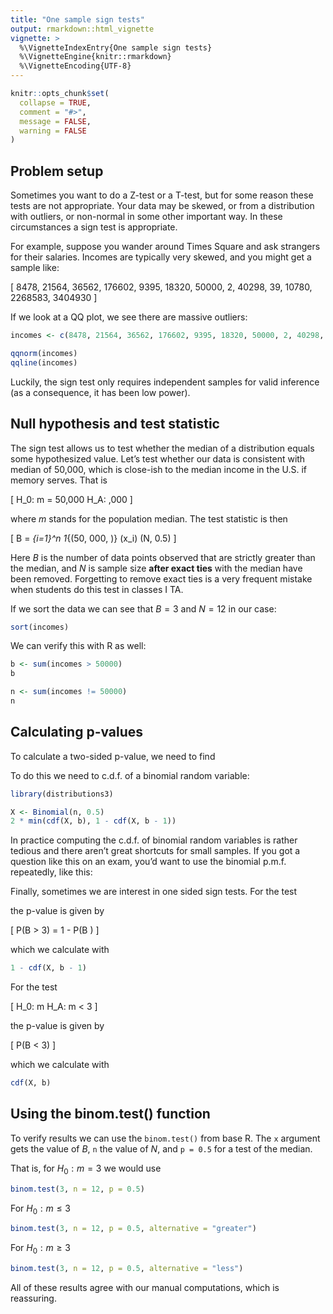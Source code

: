 ---
title: "One sample sign tests"
output: rmarkdown::html_vignette
vignette: >
  %\VignetteIndexEntry{One sample sign tests}
  %\VignetteEngine{knitr::rmarkdown}
  %\VignetteEncoding{UTF-8}
---

```{r, include = FALSE}
knitr::opts_chunk$set(
  collapse = TRUE,
  comment = "#>",
  message = FALSE,
  warning = FALSE
)
```

## Problem setup

Sometimes you want to do a Z-test or a T-test, but for some reason these tests are not appropriate. Your data may be skewed, or from a distribution with outliers, or non-normal in some other important way. In these circumstances a sign test is appropriate.

For example, suppose you wander around Times Square and ask strangers for their salaries. Incomes are typically very skewed, and you might get a sample like:

\[
  8478, 21564, 36562, 176602, 9395, 18320, 50000,
    2, 40298, 39, 10780, 2268583, 3404930
\]

If we look at a QQ plot, we see there are massive outliers:

```{r}
incomes <- c(8478, 21564, 36562, 176602, 9395, 18320, 50000, 2, 40298, 39, 10780, 2268583, 3404930)

qqnorm(incomes)
qqline(incomes)
```

Luckily, the sign test only requires independent samples for valid inference (as a consequence, it has been low power).

## Null hypothesis and test statistic

The sign test allows us to test whether the median of a distribution equals some hypothesized value. Let's test whether our data is consistent with median of 50,000, which is close-ish to the median income in the U.S. if memory serves. That is

\[
  H_0: m = 50,000 \qquad H_A: \mu \neq 50,000
\]

where $m$ stands for the population median. The test statistic is then

\[
  B = \sum_{i=1}^n 1_{(50, 000, \infty)} (x_i) \sim \mathrm{Binomial}(N, 0.5)
\]

Here $B$ is the number of data points observed that are strictly greater than the median, and $N$ is sample size **after exact ties** with the median have been removed. Forgetting to remove exact ties is a very frequent mistake when students do this test in classes I TA.

If we sort the data we can see that $B = 3$ and $N = 12$ in our case:

```{r}
sort(incomes)
```

We can verify this with R as well:

```{r}
b <- sum(incomes > 50000)
b

n <- sum(incomes != 50000)
n
```

## Calculating p-values

To calculate a two-sided p-value, we need to find

\begin{align}
  2 \cdot \min(P(B \ge 3), P(B \le 3)) =
  2 \cdot \min(1 - P(B \le 2), P(B \le 3))
\end{align}

To do this we need to c.d.f. of a binomial random variable:

```{r}
library(distributions3)

X <- Binomial(n, 0.5)
2 * min(cdf(X, b), 1 - cdf(X, b - 1))
```

In practice computing the c.d.f. of binomial random variables is rather tedious and there aren't great shortcuts for small samples. If you got a question like this on an exam, you'd want to use the binomial p.m.f. repeatedly, like this:

\begin{align}
P(B \le 3)
&= P(B = 0) + P(B = 1) + P(B = 2) + P(B = 3) \\
&= \binom{12}{0} 0.5^0 0.5^12 + 
  \binom{12}{1} 0.5^1 0.5^11 +
  \binom{12}{2} 0.5^2 0.5^10 +
  \binom{12}{3} 0.5^3 0.5^9
\end{align}

Finally, sometimes we are interest in one sided sign tests. For the test

\begin{align}
  H_0: m \le 3 \qquad H_A: m > 3
\end{align}

the p-value is given by

\[
  P(B > 3) = 1 - P(B \le 2)
\]

which we calculate with

```{r}
1 - cdf(X, b - 1)
```

For the test

\[
  H_0: m \ge 3 \qquad H_A: m < 3
\]

the p-value is given by

\[
  P(B < 3)
\]

which we calculate with

```{r}
cdf(X, b)
```

## Using the binom.test() function

To verify results we can use the `binom.test()` from base R. The `x` argument gets the value of $B$, `n` the value of $N$, and `p = 0.5` for a test of the median.

That is, for $H_0 : m = 3$ we would use

```{r}
binom.test(3, n = 12, p = 0.5)
```

For $H_0 : m \le 3$

```{r}
binom.test(3, n = 12, p = 0.5, alternative = "greater")
```

For $H_0 : m \ge 3$

```{r}
binom.test(3, n = 12, p = 0.5, alternative = "less")
```

All of these results agree with our manual computations, which is reassuring.
